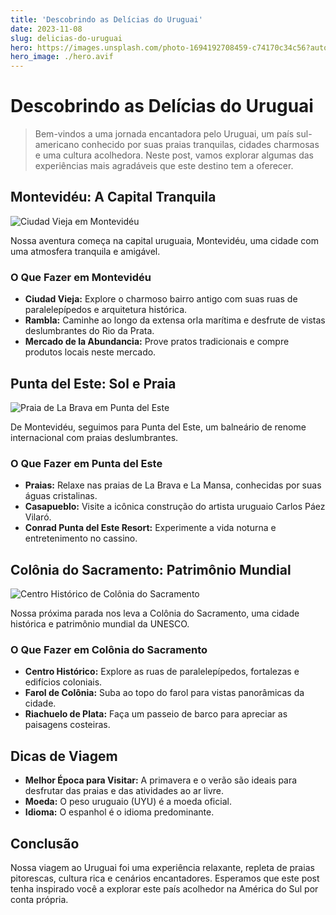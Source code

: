 ```yaml
---
title: 'Descobrindo as Delícias do Uruguai'
date: 2023-11-08
slug: delicias-do-uruguai
hero: https://images.unsplash.com/photo-1694192708459-c74170c34c56?auto=format&fit=crop&q=80&w=3870&ixlib=rb-4.0.3&ixid=M3wxMjA3fDB8MHxwaG90by1wYWdlfHx8fGVufDB8fHx8fA%3D%3D
hero_image: ./hero.avif
---
```


# Descobrindo as Delícias do Uruguai

> Bem-vindos a uma jornada encantadora pelo Uruguai, um país sul-americano conhecido por suas praias tranquilas, cidades charmosas e uma cultura acolhedora. Neste post, vamos explorar algumas das experiências mais agradáveis que este destino tem a oferecer.

## Montevidéu: A Capital Tranquila

![Ciudad Vieja em Montevidéu](https://images.unsplash.com/photo-1689723744311-5c62fbfa4ebe?auto=format&fit=crop&q=80&w=3906&ixlib=rb-4.0.3&ixid=M3wxMjA3fDB8MHxwaG90by1wYWdlfHx8fGVufDB8fHx8fA%3D%3D)

Nossa aventura começa na capital uruguaia, Montevidéu, uma cidade com uma atmosfera tranquila e amigável.

### O Que Fazer em Montevidéu

- **Ciudad Vieja:** Explore o charmoso bairro antigo com suas ruas de paralelepípedos e arquitetura histórica.
- **Rambla:** Caminhe ao longo da extensa orla marítima e desfrute de vistas deslumbrantes do Rio da Prata.
- **Mercado de la Abundancia:** Prove pratos tradicionais e compre produtos locais neste mercado.

## Punta del Este: Sol e Praia

![Praia de La Brava em Punta del Este](https://images.unsplash.com/photo-1653918488348-17d2a707012f?auto=format&fit=crop&q=80&w=3871&ixlib=rb-4.0.3&ixid=M3wxMjA3fDB8MHxwaG90by1wYWdlfHx8fGVufDB8fHx8fA%3D%3D)

De Montevidéu, seguimos para Punta del Este, um balneário de renome internacional com praias deslumbrantes.

### O Que Fazer em Punta del Este

- **Praias:** Relaxe nas praias de La Brava e La Mansa, conhecidas por suas águas cristalinas.
- **Casapueblo:** Visite a icônica construção do artista uruguaio Carlos Páez Vilaró.
- **Conrad Punta del Este Resort:** Experimente a vida noturna e entretenimento no cassino.

## Colônia do Sacramento: Patrimônio Mundial

![Centro Histórico de Colônia do Sacramento](https://images.unsplash.com/photo-1524168576969-c32baddd7006?auto=format&fit=crop&q=80&w=3870&ixlib=rb-4.0.3&ixid=M3wxMjA3fDB8MHxwaG90by1wYWdlfHx8fGVufDB8fHx8fA%3D%3D)

Nossa próxima parada nos leva a Colônia do Sacramento, uma cidade histórica e patrimônio mundial da UNESCO.

### O Que Fazer em Colônia do Sacramento

- **Centro Histórico:** Explore as ruas de paralelepípedos, fortalezas e edifícios coloniais.
- **Farol de Colônia:** Suba ao topo do farol para vistas panorâmicas da cidade.
- **Riachuelo de Plata:** Faça um passeio de barco para apreciar as paisagens costeiras.

## Dicas de Viagem

- **Melhor Época para Visitar:** A primavera e o verão são ideais para desfrutar das praias e das atividades ao ar livre.
- **Moeda:** O peso uruguaio (UYU) é a moeda oficial.
- **Idioma:** O espanhol é o idioma predominante.

## Conclusão

Nossa viagem ao Uruguai foi uma experiência relaxante, repleta de praias pitorescas, cultura rica e cenários encantadores. Esperamos que este post tenha inspirado você a explorar este país acolhedor na América do Sul por conta própria.